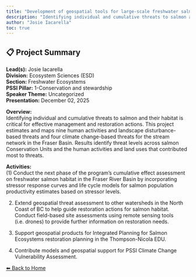 ---
title: "Development of geospatial tools for large-scale freshwater salmon habitat assessment by the Freshwater Spatial Ecology Program"
description: "Identifying individual and cumulative threats to salmon and their habitat is critical for effective management and restoration actions. This project estimates and maps nine human activities and landscape disturbance-based threats and four climate change-based threats for the stream network in the Fraser Basin. Results identify threat levels across salmon Conservation Units and the human activities and land uses that contributed most to threats."
author: "Josie Iacarella"
toc: true
---

## 📋 Project Summary

**Lead(s):** Josie Iacarella  
**Division:** Ecosystem Sciences (ESD)  
**Section:** Freshwater Ecosystems  
**PSSI Pillar:** 1-Conservation and stewardship  
**Speaker Theme:** Uncategorized  
**Presentation:** December 02, 2025  

**Overview:**  
Identifying individual and cumulative threats to salmon and their habitat is critical for effective management and restoration actions. This project estimates and maps nine human activities and landscape disturbance-based threats and four climate change-based threats for the stream network in the Fraser Basin. Results identify threat levels across salmon Conservation Units and the human activities and land uses that contributed most to threats.   

**Activities:**  
(1) Conduct the next phase of the program's cumulative effect assessment on freshwater salmon habitat in the Fraser River Basin by incorporating stressor response curves and life cycle models for salmon population productivity estimates based on stressor levels.
(2) Extend geospatial threat assessment to other watersheds in the North Coast of BC to help guide restoration actions for salmon habitat. Conduct field-based site assessments using remote sensing tools (i.e. drones) to provide further information on restoration needs.
(3) Support geospatial products for Integrated Planning for Salmon Ecosystems restoration planning in the Thompson-Nicola EDU.
(4) Contribute models and geospatial support for PSSI Climate Change Vulnerability Assessment.

[⬅ Back to Home](../index.qmd)
